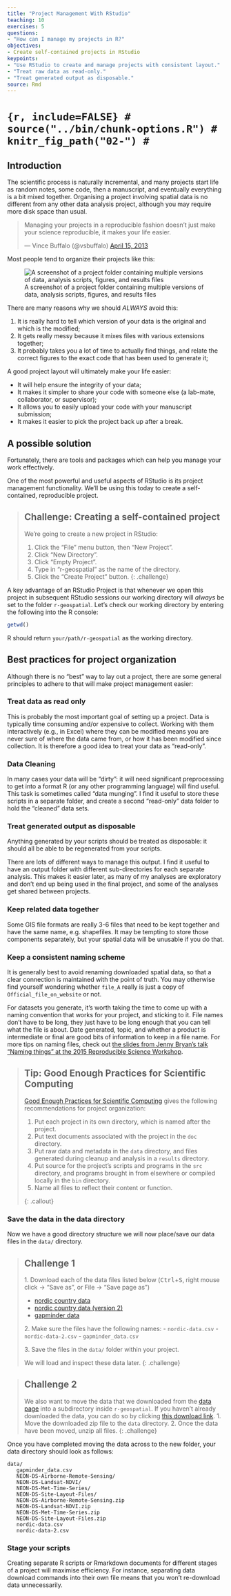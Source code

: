 ```yaml
---
title: "Project Management With RStudio"
teaching: 10
exercises: 5
questions:
- "How can I manage my projects in R?"
objectives:
- Create self-contained projects in RStudio
keypoints:
- "Use RStudio to create and manage projects with consistent layout."
- "Treat raw data as read-only."
- "Treat generated output as disposable."
source: Rmd
---
```


# ```{r, include=FALSE}
# source("../bin/chunk-options.R")
# knitr_fig_path("02-")
# ```

## Introduction

The scientific process is naturally incremental, and many projects start life as
random notes, some code, then a manuscript, and eventually everything is a bit
mixed together. Organising a project involving spatial data is no different from
any other data analysis project, although you may require more disk space than
usual.

<div class="text-center">
<blockquote class="twitter-tweet"><p>Managing your projects in a reproducible fashion doesn't just make your science reproducible, it makes your life easier.</p>— Vince Buffalo (@vsbuffalo) <a href="https://twitter.com/vsbuffalo/status/323638476153167872">April 15, 2013</a></blockquote>
<script async src="//platform.twitter.com/widgets.js" charset="utf-8"></script>
</div>

Most people tend to organize their projects like this:

![A screenshot of a project folder containing multiple versions of data, analysis scripts, figures, and results files](../fig/bad_layout.png)

There are many reasons why we should *ALWAYS* avoid this:

1. It is really hard to tell which version of your data is
the original and which is the modified;
2. It gets really messy because it mixes files with various
extensions together;
3. It probably takes you a lot of time to actually find
things, and relate the correct figures to the exact code
that has been used to generate it;

A good project layout will ultimately make your life easier:

* It will help ensure the integrity of your data;
* It makes it simpler to share your code with someone else
(a lab-mate, collaborator, or supervisor);
* It allows you to easily upload your code with your manuscript submission;
* It makes it easier to pick the project back up after a break.

## A possible solution

Fortunately, there are tools and packages which can help you manage your work effectively.

One of the most powerful and useful aspects of RStudio is its project management
functionality. We'll be using this today to create a self-contained, reproducible
project.


> ## Challenge: Creating a self-contained project
>
> We're going to create a new project in RStudio:
>
> 1. Click the "File" menu button, then "New Project".
> 2. Click "New Directory".
> 3. Click "Empty Project".
> 4. Type in "r-geospatial" as the name of the directory.
> 5. Click the "Create Project" button.
{: .challenge}

A key advantage of an RStudio Project is that whenever we open this project in
  subsequent RStudio sessions our working directory will *always* be set to the
  folder `r-geospatial`.
Let's check our working directory by entering the following into the R console:

```r
getwd()
```

R should return `your/path/r-geospatial` as the working directory.

## Best practices for project organization

Although there is no "best" way to lay out a project, there are some general
principles to adhere to that will make project management easier:

### Treat data as read only

This is probably the most important goal of setting up a project. Data is
typically time consuming and/or expensive to collect. Working with them
interactively (e.g., in Excel) where they can be modified means you are never
sure of where the data came from, or how it has been modified since collection.
It is therefore a good idea to treat your data as "read-only".

### Data Cleaning

In many cases your data will be "dirty": it will need significant preprocessing
to get into a format R (or any other programming language) will find useful. This
task is sometimes called "data munging". I find it useful to store these scripts
in a separate folder, and create a second "read-only" data folder to hold the
"cleaned" data sets.

### Treat generated output as disposable

Anything generated by your scripts should be treated as disposable: it should
all be able to be regenerated from your scripts.

There are lots of different ways to manage this output. I find it useful to
have an output folder with different sub-directories for each separate
analysis. This makes it easier later, as many of my analyses are exploratory
and don't end up being used in the final project, and some of the analyses
get shared between projects.

### Keep related data together

Some GIS file formats are really 3-6 files that need to be kept together and have the same name, 
e.g. shapefiles. It may be tempting to store those components separately, 
but your spatial data will be unusable if you do that.

### Keep a consistent naming scheme
It is generally best to avoid renaming downloaded spatial data, 
so that a clear connection is maintained with the point of truth. 
You may otherwise find yourself wondering whether `file_A` really is just a copy of `Official_file_on_website` or not.

For datasets you generate, it's worth taking the time to come up with a naming convention that works for your project, 
and sticking to it. File names don't have to be long, they just have to be long enough that you can tell what the file
is about. Date generated, topic, and whether a product is intermediate or final are good bits of information to keep 
in a file name. For more tips on naming files, check out [the slides from Jenny Bryan's talk "Naming things" at the 2015 Reproducible Science Workshop](https://speakerdeck.com/jennybc/how-to-name-files).

> ## Tip: Good Enough Practices for Scientific Computing
>
> [Good Enough Practices for Scientific Computing](https://github.com/swcarpentry/good-enough-practices-in-scientific-computing/blob/gh-pages/good-enough-practices-for-scientific-computing.pdf) gives the following recommendations for project organization:
>
> 1. Put each project in its own directory, which is named after the project.
> 2. Put text documents associated with the project in the `doc` directory.
> 3. Put raw data and metadata in the `data` directory, and files generated during cleanup and analysis in a `results` directory.
> 4. Put source for the project's scripts and programs in the `src` directory, and programs brought in from elsewhere or compiled locally in the `bin` directory.
> 5. Name all files to reflect their content or function.
>
{: .callout}

### Save the data in the data directory

Now we have a good directory structure we will now place/save our data files in the `data/` directory.

> ## Challenge 1
> 1\. Download each of the data files listed below (<kbd>Ctrl</kbd>+<kbd>S</kbd>, right mouse click -> "Save as", or File -> "Save page as")
> 
> - [nordic country data](https://raw.githubusercontent.com/datacarpentry/r-intro-geospatial/master/_episodes_rmd/data/nordic-data.csv)
> - [nordic country data (version 2)](https://raw.githubusercontent.com/datacarpentry/r-intro-geospatial/master/_episodes_rmd/data/nordic-data-2.csv)
> - [gapminder data](https://raw.githubusercontent.com/datacarpentry/r-intro-geospatial/master/_episodes_rmd/data/gapminder_data.csv)
> 
> 2\. Make sure the files have the following names: 
> - `nordic-data.csv`
> - `nordic-data-2.csv`
> - `gapminder_data.csv`
>
> 3\. Save the files in the `data/` folder within your project.
>
> We will load and inspect these data later.
{: .challenge}

> ## Challenge 2
> We also want to move the data that we downloaded from the [data page](http://datacarpentry.org/geospatial-workshop/data/) into a subdirectory
> inside `r-geospatial`. If you haven't already downloaded the data, you can do so by clicking 
> [this download link](https://ndownloader.figshare.com/articles/2009586/versions/10). 
> 1. Move the downloaded zip file to the `data` directory.
> 2. Once the data have been moved, unzip all files.
{: .challenge}

Once you have completed moving the data across to the new folder,
 your data directory should look as follows:

 ```
 data/
    gapminder_data.csv
    NEON-DS-Airborne-Remote-Sensing/
    NEON-DS-Landsat-NDVI/
    NEON-DS-Met-Time-Series/
    NEON-DS-Site-Layout-Files/
    NEON-DS-Airborne-Remote-Sensing.zip
    NEON-DS-Landsat-NDVI.zip
    NEON-DS-Met-Time-Series.zip
    NEON-DS-Site-Layout-Files.zip
    nordic-data.csv
    nordic-data-2.csv
 ```


### Stage your scripts
Creating separate R scripts or Rmarkdown documents for different stages of a project will maximise efficiency. 
For instance, separating data download commands into their own file means that you won't re-download data unnecessarily.
